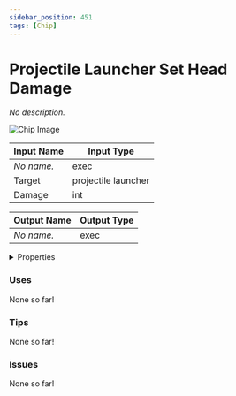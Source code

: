 ```yaml
---
sidebar_position: 451
tags: [Chip]
---
```


# Projectile Launcher Set Head Damage

*No description.*



![Chip Image](/svg/f9eeb1b4-5721-4d30-82d4-3bfdea0b8617.svg)

| Input Name | Input Type |
|-----------|-----------|
| *No name.* | exec |
| Target | projectile launcher |
| Damage | int |

| Output Name | Output Type |
|-----------|-----------|
| *No name.* | exec |


<details>
  <summary>Properties</summary>
  <div>
    <div>
    <table>
      <thead>
        <tr>
          <th>Is beta required?</th>
          <th>❌</th>
        </tr>
        <tr>
          <th>Is this chip a trolling risk?</th>
          <th>❌</th>
        </tr>
        <tr>
          <th>Chip UUPD</th>
          <th>._uuid</th>
        </tr>
      </thead>
    </table>
    </div>
  </div>
</details>

### Uses

None so far!

### Tips

None so far!

### Issues

None so far!
